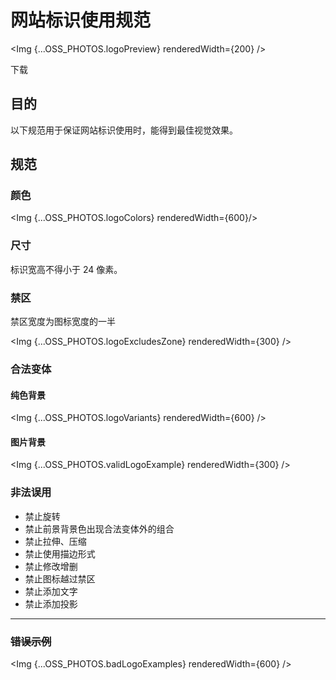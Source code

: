 
# 网站标识使用规范

<Img {...OSS_PHOTOS.logoPreview} renderedWidth={200} />

<Link external to="https://zjh-im-res.oss-cn-shenzhen.aliyuncs.com/zip/bbki.ng.logos.zip">下载</Link>

## 目的

以下规范用于保证网站标识使用时，能得到最佳视觉效果。

## 规范

### 颜色

<Img {...OSS_PHOTOS.logoColors} renderedWidth={600}/>

### 尺寸
标识宽高不得小于 24 像素。

### 禁区

禁区宽度为图标宽度的一半

<Img {...OSS_PHOTOS.logoExcludesZone} renderedWidth={300} />

### 合法变体

#### 纯色背景

<Img {...OSS_PHOTOS.logoVariants} renderedWidth={600} />

#### 图片背景
<Img {...OSS_PHOTOS.validLogoExample} renderedWidth={300} />

### 非法误用

- 禁止旋转
- 禁止前景背景色出现合法变体外的组合
- 禁止拉伸、压缩
- 禁止使用描边形式
- 禁止修改增删
- 禁止图标越过禁区
- 禁止添加文字
- 禁止添加投影

---
### ~~错误示例~~
<Img {...OSS_PHOTOS.badLogoExamples} renderedWidth={600} />
